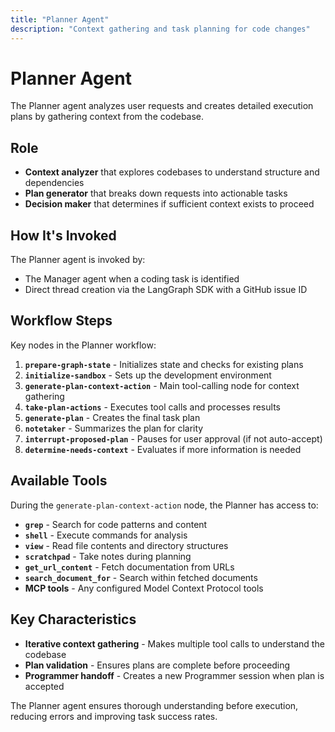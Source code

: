 ```yaml
---
title: "Planner Agent"
description: "Context gathering and task planning for code changes"
---
```


# Planner Agent

The Planner agent analyzes user requests and creates detailed execution plans by gathering context from the codebase.

## Role

- **Context analyzer** that explores codebases to understand structure and dependencies
- **Plan generator** that breaks down requests into actionable tasks
- **Decision maker** that determines if sufficient context exists to proceed

## How It's Invoked

The Planner agent is invoked by:
- The Manager agent when a coding task is identified
- Direct thread creation via the LangGraph SDK with a GitHub issue ID

## Workflow Steps

Key nodes in the Planner workflow:

1. **`prepare-graph-state`** - Initializes state and checks for existing plans
2. **`initialize-sandbox`** - Sets up the development environment
3. **`generate-plan-context-action`** - Main tool-calling node for context gathering
4. **`take-plan-actions`** - Executes tool calls and processes results
5. **`generate-plan`** - Creates the final task plan
6. **`notetaker`** - Summarizes the plan for clarity
7. **`interrupt-proposed-plan`** - Pauses for user approval (if not auto-accept)
8. **`determine-needs-context`** - Evaluates if more information is needed

## Available Tools

During the `generate-plan-context-action` node, the Planner has access to:

- **`grep`** - Search for code patterns and content
- **`shell`** - Execute commands for analysis
- **`view`** - Read file contents and directory structures
- **`scratchpad`** - Take notes during planning
- **`get_url_content`** - Fetch documentation from URLs
- **`search_document_for`** - Search within fetched documents
- **MCP tools** - Any configured Model Context Protocol tools

## Key Characteristics

- **Iterative context gathering** - Makes multiple tool calls to understand the codebase
- **Plan validation** - Ensures plans are complete before proceeding
- **Programmer handoff** - Creates a new Programmer session when plan is accepted

The Planner agent ensures thorough understanding before execution, reducing errors and improving task success rates.

